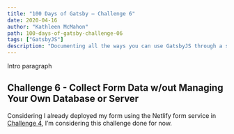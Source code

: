 ```yaml
---
title: "100 Days of Gatsby — Challenge 6"
date: 2020-04-16
author: "Kathleen McMahon"
path: 100-days-of-gatsby-challenge-06
tags: ["GatsbyJS"]
description: "Documenting all the ways you can use GatsbyJS through a set of challenges."
---
```


Intro paragraph

## Challenge 6 - Collect Form Data w/out Managing Your Own Database or Server

Considering I already deployed my form using the Netlify form service in [Challenge 4](), I’m considering this challenge done for now.
